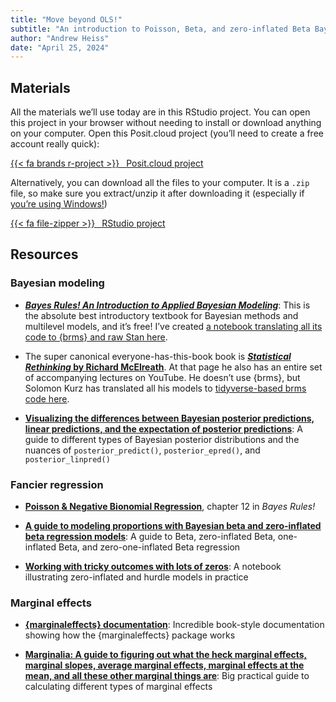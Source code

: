 ```yaml
---
title: "Move beyond OLS!"
subtitle: "An introduction to Poisson, Beta, and zero-inflated Beta Bayesian distributional regression models"
author: "Andrew Heiss"
date: "April 25, 2024"
---
```


## Materials

All the materials we'll use today are in this RStudio project. You can open this project in your browser without needing to install or download anything on your computer. Open this Posit.cloud project (you'll need to create a free account really quick):

<p class="text-center"><a class="btn btn-info btn-lg" target="_blank" href="https://posit.cloud/content/8097552">{{< fa brands r-project >}} &ensp;Posit.cloud project</a></p>

Alternatively, you can download all the files to your computer. It is a `.zip` file, so make sure you extract/unzip it after downloading it (especially if [you're using Windows!](https://evalsp24.classes.andrewheiss.com/resource/unzipping.html))

<p class="text-center"><a class="btn btn-info btn-lg" target="_blank" href="examples.zip">{{< fa file-zipper >}} &ensp;RStudio project</a></p>

## Resources

### Bayesian modeling

- [***Bayes Rules! An Introduction to Applied Bayesian Modeling***](https://www.bayesrulesbook.com/): This is the absolute best introductory textbook for Bayesian methods and multilevel models, and it's free! I've created [a notebook translating all its code to {brms} and raw Stan here](https://bayesf22-notebook.classes.andrewheiss.com/bayes-rules/).

- The super canonical everyone-has-this-book book is [***Statistical Rethinking* by Richard McElreath**](https://xcelab.net/rm/statistical-rethinking/). At that page he also has an entire set of accompanying lectures on YouTube. He doesn't use {brms}, but Solomon Kurz has translated all his models to [tidyverse-based brms code here](https://bookdown.org/ajkurz/Statistical_Rethinking_recoded/).

- [**Visualizing the differences between Bayesian posterior predictions, linear predictions, and the expectation of posterior predictions**](https://www.andrewheiss.com/blog/2022/09/26/guide-visualizing-types-posteriors/): A guide to different types of Bayesian posterior distributions and the nuances of `posterior_predict()`, `posterior_epred()`, and `posterior_linpred()`

### Fancier regression

- [**Poisson & Negative Bionomial Regression**](https://www.bayesrulesbook.com/chapter-12), chapter 12 in *Bayes Rules!*

- [**A guide to modeling proportions with Bayesian beta and zero-inflated beta regression models**](https://www.andrewheiss.com/blog/2021/11/08/beta-regression-guide/): A guide to Beta, zero-inflated Beta, one-inflated Beta, and zero-one-inflated Beta regression

- [**Working with tricky outcomes with lots of zeros**](https://stats.andrewheiss.com/testy-turtle/notebook/model-tricky-outcomes.html): A notebook illustrating zero-inflated and hurdle models in practice

### Marginal effects

- [**{marginaleffects} documentation**](https://marginaleffects.com/): Incredible book-style documentation showing how the {marginaleffects} package works

- [**Marginalia: A guide to figuring out what the heck marginal effects, marginal slopes, average marginal effects, marginal effects at the mean, and all these other marginal things are**](https://www.andrewheiss.com/blog/2022/05/20/marginalia/): Big practical guide to calculating different types of marginal effects
